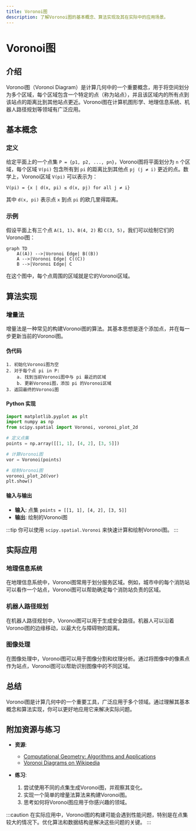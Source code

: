 ```yaml
---
title: Voronoi图
description: 了解Voronoi图的基本概念、算法实现及其在实际中的应用场景。
---
```


# Voronoi图

## 介绍

Voronoi图（Voronoi Diagram）是计算几何中的一个重要概念，用于将空间划分为多个区域，每个区域包含一个特定的点（称为站点），并且该区域内的所有点到该站点的距离比到其他站点更近。Voronoi图在计算机图形学、地理信息系统、机器人路径规划等领域有广泛应用。

## 基本概念

### 定义

给定平面上的一个点集 `P = {p1, p2, ..., pn}`，Voronoi图将平面划分为 `n` 个区域，每个区域 `V(pi)` 包含所有到 `pi` 的距离比到其他点 `pj (j ≠ i)` 更近的点。数学上，Voronoi区域 `V(pi)` 可以表示为：

```
V(pi) = {x | d(x, pi) ≤ d(x, pj) for all j ≠ i}
```

其中 `d(x, pi)` 表示点 `x` 到点 `pi` 的欧几里得距离。

### 示例

假设平面上有三个点 `A(1, 1)`、`B(4, 2)` 和 `C(3, 5)`，我们可以绘制它们的Voronoi图：

```mermaid
graph TD
    A((A)) -->|Voronoi Edge| B((B))
    A -->|Voronoi Edge| C((C))
    B -->|Voronoi Edge| C
```

在这个图中，每个点周围的区域就是它的Voronoi区域。

## 算法实现

### 增量法

增量法是一种常见的构建Voronoi图的算法。其基本思想是逐个添加点，并在每一步更新当前的Voronoi图。

#### 伪代码

```plaintext
1. 初始化Voronoi图为空
2. 对于每个点 pi in P:
    a. 找到当前Voronoi图中与 pi 最近的区域
    b. 更新Voronoi图，添加 pi 的Voronoi区域
3. 返回最终的Voronoi图
```

#### Python 实现

```python
import matplotlib.pyplot as plt
import numpy as np
from scipy.spatial import Voronoi, voronoi_plot_2d

# 定义点集
points = np.array([[1, 1], [4, 2], [3, 5]])

# 计算Voronoi图
vor = Voronoi(points)

# 绘制Voronoi图
voronoi_plot_2d(vor)
plt.show()
```

#### 输入与输出

- **输入**: 点集 `points = [[1, 1], [4, 2], [3, 5]]`
- **输出**: 绘制的Voronoi图

:::tip
你可以使用 `scipy.spatial.Voronoi` 来快速计算和绘制Voronoi图。
:::

## 实际应用

### 地理信息系统

在地理信息系统中，Voronoi图常用于划分服务区域。例如，城市中的每个消防站可以看作一个站点，Voronoi图可以帮助确定每个消防站负责的区域。

### 机器人路径规划

在机器人路径规划中，Voronoi图可以用于生成安全路径。机器人可以沿着Voronoi图的边缘移动，以最大化与障碍物的距离。

### 图像处理

在图像处理中，Voronoi图可以用于图像分割和纹理分析。通过将图像中的像素点作为站点，Voronoi图可以帮助识别图像中的不同区域。

## 总结

Voronoi图是计算几何中的一个重要工具，广泛应用于多个领域。通过理解其基本概念和算法实现，你可以更好地应用它来解决实际问题。

## 附加资源与练习

- **资源**:
  - [Computational Geometry: Algorithms and Applications](https://www.amazon.com/Computational-Geometry-Applications-Mark-Berg/dp/3540779736)
  - [Voronoi Diagrams on Wikipedia](https://en.wikipedia.org/wiki/Voronoi_diagram)

- **练习**:
  1. 尝试使用不同的点集生成Voronoi图，并观察其变化。
  2. 实现一个简单的增量法算法来构建Voronoi图。
  3. 思考如何将Voronoi图应用于你感兴趣的领域。

:::caution
在实际应用中，Voronoi图的构建可能会遇到性能问题，特别是在点集较大的情况下。优化算法和数据结构是解决这些问题的关键。
:::